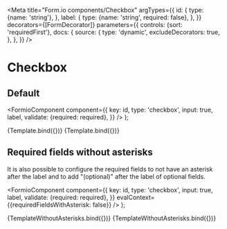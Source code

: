 

<Meta
  title="Form.io components/Checkbox"
  argTypes={{
    id: {
      type: {name: 'string'},
    },
    label: {
      type: {name: 'string', required: false},
    },
  }}
  decorators={[FormDecorator]}
  parameters={{
    controls: {sort: 'requiredFirst'},
    docs: {
      source: {
        type: 'dynamic',
        excludeDecorators: true,
      },
    },
  }}
/>

# Checkbox

## Default

  <FormioComponent
    component={{
      key: id,
      type: 'checkbox',
      input: true,
      label,
      validate: {required: required},
    }}
  />
);

<Canvas>
  <Story name="Default" args={{id: 'agree-terms', label: 'Ik ga akkoord met de voorwaarden'}}>
    {Template.bind({})}
  </Story>
  <Story
    name="Required"
    args={{id: 'agree-terms', label: 'Ik ga akkoord met de voorwaarden', required: true}}
  >
    {Template.bind({})}
  </Story>
</Canvas>

## Required fields without asterisks

It is also possible to configure the required fields to not have an asterisk after the label and to
add "(optional)" after the label of optional fields.

  <FormioComponent
    component={{
      key: id,
      type: 'checkbox',
      input: true,
      label,
      validate: {required: required},
    }}
    evalContext={{requiredFieldsWithAsterisk: false}}
  />
);

<Canvas>
  <Story name="Optional" args={{id: 'agree-terms', label: 'Ik ga akkoord met de voorwaarden'}}>
    {TemplateWithoutAsterisks.bind({})}
  </Story>
  <Story
    name="Required no asterisk"
    args={{id: 'agree-terms', label: 'Ik ga akkoord met de voorwaarden', required: true}}
  >
    {TemplateWithoutAsterisks.bind({})}
  </Story>
</Canvas>

<Props story="Default" />
